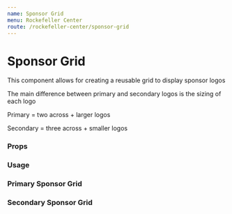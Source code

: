 ```yaml
---
name: Sponsor Grid
menu: Rockefeller Center
route: /rockefeller-center/sponsor-grid
---
```




# Sponsor Grid

This component allows for creating a reusable grid to display sponsor logos

The main difference between primary and secondary logos is the sizing of
each logo

Primary = two across + larger logos

Secondary = three across + smaller logos

### Props

<Props of={SponsorGrid} />

### Usage

### Primary Sponsor Grid

<Playground>
  <SponsorGrid
    title="Primary Sponsors"
    isPrimary={true}
    logos={[
      {
        fluid: getMockFluidImage({width: 240, height: 170}).childImageSharp
          .fluid,
        alt: 'first primary sponsor',
      },
      {
        fluid: getMockFluidImage({width: 240, height: 170}).childImageSharp
          .fluid,
        alt: 'second primary sponsor',
      },
    ]}
  />
</Playground>

### Secondary Sponsor Grid

<Playground>
  <SponsorGrid
    title="Secondary Sponsors"
    isPrimary={false}
    logos={[
      {
        fluid: getMockFluidImage({width: 240, height: 170}).childImageSharp
          .fluid,
        alt: 'first primary sponsor',
      },
      {
        fluid: getMockFluidImage({width: 240, height: 170}).childImageSharp
          .fluid,
        alt: 'second primary sponsor',
      },
      {
        fluid: getMockFluidImage({width: 240, height: 170}).childImageSharp
          .fluid,
        alt: 'second primary sponsor',
      },
      {
        fluid: getMockFluidImage({width: 240, height: 170}).childImageSharp
          .fluid,
        alt: 'second primary sponsor',
      },
      {
        fluid: getMockFluidImage({width: 240, height: 170}).childImageSharp
          .fluid,
        alt: 'second primary sponsor',
      },
      {
        fluid: getMockFluidImage({width: 240, height: 170}).childImageSharp
          .fluid,
        alt: 'second primary sponsor',
      },
    ]}
  />
</Playground>
